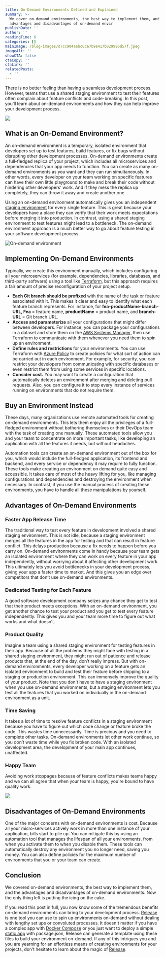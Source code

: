 ```yaml
---
title: On-Demand Environments Defined and Explained
summary: >-
  We cover on-demand environments, the best way to implement them, and the
  advantages and disadvantages of on-demand envir
publishDate: ''
author: ''
readingTime: 6
categories: []
mainImage: /blog-images/d7cc904aebc0c67b9e417b029995d57f.jpeg
imageAlt: ''
showCTA: false
ctaCopy: ''
ctaLink: ''
relatedPosts:
  - ''
---
```


There is no better feeling than having a seamless development process. However, teams that use a shared staging environment to test their features often complain about feature conflicts and code-breaking. In this post, you’ll learn about on-demand environments and how they can help improve your development process.

![](/blog-images/fefc582df66e8014144f0be8412dbff2.png)

## **What is an On-Demand Environment?** 

An on-demand environment is a temporary, isolated environment that developers set up to test features, build features, or fix bugs without disrupting other development processes. On-demand environments create a full-fledged replica of your project, which includes all microservices and dependencies that your app needs to function. You can create as many on-demand environments as you want and they can run simultaneously. In other words, every developer on your team working on specific features can have their own little playground to make and break their code without hindering other developers' work. And if they mess the replica up completely, they can throw it away and create another one.

Using an on-demand environment automatically gives you an independent [staging environment](https://releasehub.com/staging-environments) for every single feature. This is great because your developers have a place they can verify that their work meets expectations before merging it into production. In contrast, using a shared staging environment to test features might lead to a bottleneck. The on-demand environment approach is a much better way to go about feature testing in your software development process.

![On-demand environment](/blog-images/e4805408c84441f7f99b3ec3b63b10f1.jpeg)

## **Implementing On-Demand Environments**

Typically, we create this environment manually, which includes configuring all your microservices (for example, dependencies, libraries, databases, and third-party software) using a tool like [Terraform](https://www.terraform.io/), but this approach requires a fair amount of precise reconfiguration of your project setup.
*   **Each Git branch should be prefixed** with the name of the task or feature associated with it. This makes it clear and easy to identify what each feature branch represents. For instance, for **fea-productName-branch-URL, Fea** \= feature name, **productName** = product name, and **branch-URL** = Git branch URL.
*   **Access and parameterize** all your configurations that might differ between developers. For instance, you can package your configurations in a dataset and store them on the [AWS Systems Manager,](https://aws.amazon.com/systems-manager/) then use Terraform to communicate with them whenever you need them to spin up an environment.
*   **Define rules and restrictions** for your environments. You can use Terraform with [Azure Policy](https://learn.microsoft.com/en-us/azure/governance/policy/overview) to create policies for what sort of action can be carried out in each environment. For example, for security, you can restrict your developers from communicating with specific databases or even restrict them from using some services in specific locations.
*   **Consider cost.** You may want to create a configuration that automatically deletes an environment after merging and deleting pull requests. Also, you can configure it to stop every instance of services running on environments that do not require them.

## **Buy an Environment Instead**

These days, many organizations use remote automated tools for creating on-demand environments. This lets them enjoy all the privileges of a full-fledged environment without bothering themselves or their DevOps team with the task of creating one manually. These automated tools allow you and your team to concentrate on more important tasks, like developing an application with all the features it needs, but without headaches.

Automation tools can create an on-demand environment out of the box for you, which would include the full-fledged application, its frontend and backend, and every service or dependency it may require to fully function. These tools make creating an environment on demand quite easy and accessible. It takes care of most of the heavy lifting for you, like managing configurations and dependencies and destroying the environment when necessary. In contrast, if you use the manual process of creating these environments, you have to handle all these manipulations by yourself.

## **Advantages of On-Demand Environments**

### **Faster App Release Time**

The traditional way to test every feature in development involved a shared staging environment. This is not idle, because a staging environment merges all the features in the app for testing and that can result in feature conflict. This delays production because a fix needs to happen before you carry on. On-demand environments come in handy because your team gets an isolated environment where they can work on every feature in your app independently, without worrying about it affecting other development work. This ultimately lets you avoid bottlenecks in your development process, giving your app a faster time to market. And this gives you an edge over competitors that don’t use on-demand environments.

### **Dedicated Testing for Each Feature**

A good software development company seizes any chance they get to test that their product meets exceptions. With an on-demand environment, you get another chance to test your product and you get to test every feature independently. This gives you and your team more time to figure out what works and what doesn’t.

### **Product Quality**

Imagine a team using a shared staging environment for testing features in their app. Because of all the problems they might face with testing in a shared staging environment, they might run out of patience and release products that, at the end of the day, don’t really impress. But with on-demand environments, every developer working on a feature gets an isolated environment to build and test their feature before shipping to a staging or production environment. This can immensely improve the quality of your product. Note that you don't have to have a staging environment when you use on-demand environments, but a staging environment lets you test all the features that you worked on individually in the on-demand environment as a unit.

### **Time Saving**

It takes a lot of time to resolve feature conflicts in a staging environment because you have to figure out which code change or feature broke the code. This wastes time unnecessarily. Time is precious and you need to complete other tasks. On-demand environments let other work continue, so you don’t waste time while you fix broken code. With an isolated development area, the development of your main app continues, unaffected.

### **Happy Team**

Avoiding work stoppages because of feature conflicts makes teams happy and we can all agree that when your team is happy, you're bound to have quality work.

![](/blog-images/087fdf64fb6fd421d4a70b7883ab56b8.png)

## **Disadvantages of On-Demand Environments**

One of the major concerns with on-demand environments is cost. Because all your micro-services actively work in more than one instance of your application, bills start to pile up. You can mitigate this by using an automation tool that manages the lifespan of all your environments, from when you activate them to when you disable them. These tools can automatically destroy any environment you no longer need, saving you money. You can also define policies for the maximum number of environments that you or your team can create.

## **Conclusion** 

We covered on-demand environments, the best way to implement them, and the advantages and disadvantages of on-demand environments. Now the only thing left is putting the icing on the cake.

If you read this post in full, you now know some of the tremendous benefits on-demand environments can bring to your development process. [Release](https://releasehub.com/ebook/the-complete-guide-to-automated-software-environments) is one tool you can use to spin up environments on-demand without dealing with lengthy set ups or convoluted processes. It doesn't matter if you have a complex app with [Docker Compose](https://docs.docker.com/compose/) or you just want to deploy a simple [static app](https://docs.releasehub.com/reference-documentation/static-service-deployment) with package.json, Release can generate a template using these files to build your environment on-demand. If any of this intrigues you and you are yearning for an effortless means of creating environments for your projects, don't hesitate to learn about the magic of [Release](https://releasehub.com/ebook/the-complete-guide-to-automated-software-environments).